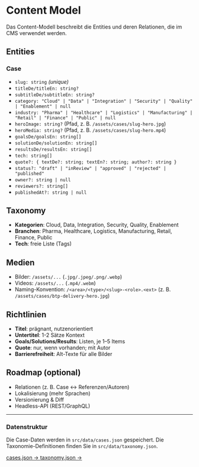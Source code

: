 # Content Model

Das Content-Modell beschreibt die Entities und deren Relationen, die im CMS verwendet werden.

## Entities

### Case

- `slug: string` *(unique)*
- `titleDe/titleEn: string?`
- `subtitleDe/subtitleEn: string?`
- `category: "Cloud" | "Data" | "Integration" | "Security" | "Quality" | "Enablement" | null`
- `industry: "Pharma" | "Healthcare" | "Logistics" | "Manufacturing" | "Retail" | "Finance" | "Public" | null`
- `heroImage: string?` (Pfad, z. B. `/assets/cases/slug-hero.jpg`)
- `heroMedia: string?` (Pfad, z. B. `/assets/cases/slug-hero.mp4`)
- `goalsDe/goalsEn: string[]`
- `solutionDe/solutionEn: string[]`
- `resultsDe/resultsEn: string[]`
- `tech: string[]`
- `quote?: { textDe?: string; textEn?: string; author?: string }`
- `status?: "draft" | "inReview" | "approved" | "rejected" | "published"`
- `owner?: string | null`
- `reviewers?: string[]`
- `publishedAt?: string | null`

## Taxonomy

- **Kategorien**: Cloud, Data, Integration, Security, Quality, Enablement  
- **Branchen**: Pharma, Healthcare, Logistics, Manufacturing, Retail, Finance, Public  
- **Tech**: freie Liste (Tags)

## Medien

- Bilder: `/assets/...` (`.jpg/.jpeg/.png/.webp`)
- Videos: `/assets/...` (`.mp4/.webm`)
- Naming-Konvention: `/<area>/<type>/<slug>-<role>.<ext>` (z. B. `/assets/cases/btp-delivery-hero.jpg`)

## Richtlinien

- **Titel**: prägnant, nutzenorientiert  
- **Untertitel**: 1-2 Sätze Kontext  
- **Goals/Solutions/Results**: Listen, je 1–5 Items  
- **Quote**: nur, wenn vorhanden; mit Autor  
- **Barrierefreiheit**: Alt-Texte für alle Bilder

## Roadmap (optional)

- Relationen (z. B. Case ↔ Referenzen/Autoren)
- Lokalisierung (mehr Sprachen)
- Versionierung & Diff
- Headless-API (REST/GraphQL)

---

<div className="not-prose bg-gray-50 border border-gray-200 rounded-lg p-6 my-6">
  <h3 className="text-lg font-semibold text-gray-900 mb-3">Datenstruktur</h3>
  <p className="text-sm text-gray-700 mb-4">
    Die Case-Daten werden in <code className="bg-gray-200 px-2 py-1 rounded">src/data/cases.json</code> gespeichert.
    Die Taxonomie-Definitionen finden Sie in <code className="bg-gray-200 px-2 py-1 rounded">src/data/taxonomy.json</code>.
  </p>
  <div className="flex gap-3">
    <a 
      href="https://github.com/Masum187/Quantiva-Advisory/blob/main/src/data/cases.json" 
      target="_blank"
      rel="noopener noreferrer"
      className="inline-flex items-center gap-2 px-4 py-2 bg-gray-800 text-white rounded-lg text-sm font-medium hover:bg-gray-900 transition"
    >
      cases.json →
    </a>
    <a 
      href="https://github.com/Masum187/Quantiva-Advisory/blob/main/src/data/taxonomy.json" 
      target="_blank"
      rel="noopener noreferrer"
      className="inline-flex items-center gap-2 px-4 py-2 bg-gray-800 text-white rounded-lg text-sm font-medium hover:bg-gray-900 transition"
    >
      taxonomy.json →
    </a>
  </div>
</div>




